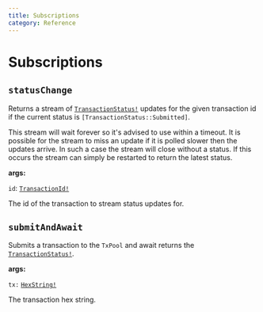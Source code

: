 ```yaml
---
title: Subscriptions
category: Reference
---
```


# Subscriptions

## `statusChange`

Returns a stream of [`TransactionStatus!`](/docs/reference/unions/#transactionstatus) updates for the given transaction id if the current status is `[TransactionStatus::Submitted]`.

This stream will wait forever so it's advised to use within a timeout. It is possible for the stream to miss an update if it is polled slower then the updates arrive. In such a case the stream will close without a status. If this occurs the stream can simply be restarted to return the latest status.

**args:**

`id`: [`TransactionId!`](/docs/reference/scalars/#transactionid)

The id of the transaction to stream status updates for.

## `submitAndAwait`

Submits a transaction to the `TxPool` and await returns the [`TransactionStatus!`](/docs/reference/unions/#transactionstatus).

**args:**

`tx:` [`HexString!`](/docs/reference/scalars/#hexstring)

The transaction hex string.
